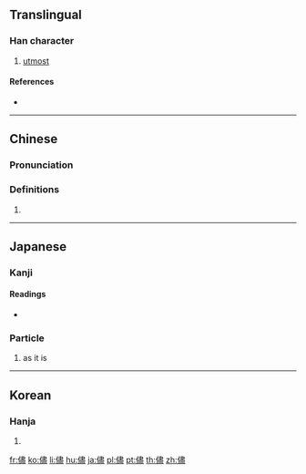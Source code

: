 ==Translingual==
{{Han simplified forms|儘|侭|尽|ex=y}}

===Han character===
{{Han char|rn=9|rad=人|as=14|sn=16|four=25217|canj=OLMT|ids=⿰亻盡}}

# [[utmost]]

====References====
* {{Han ref|kx=0120.060|dkj=01234|dj=0253.210|hdz=10232.060|uh=5118|ud=20760|bh=BEA8|bd=48808}}

----

==Chinese==
{{zh-forms|s=尽}}

===Pronunciation===
{{zh-pron
|m=jìn
|c=zeon2
|h=pfs=
|md=
|mn=
|w=
|mc=y
|oc=y
|cat=n
}}

===Definitions===
{{zh-hanzi}}

# {{rfdef|lang=zh}}

----

==Japanese==

===Kanji===
{{ja-kanji|grade=|rs=人14}}

====Readings====
* {{ja-readings|on=[[じん]] (jin)|kun=[[ことごとく]] (kotogotoku), [[まま]] (mama)}}

===Particle===
{{ja-pos|particle|まま}}

# {{ja-def|まま}} as it is

----

==Korean==

===Hanja===
{{ko-hanja|hangeul=진|rv=jin|mr=chin}}

# {{defn|lang=ko|sort=人14}}

[[fr:儘]]
[[ko:儘]]
[[li:儘]]
[[hu:儘]]
[[ja:儘]]
[[pl:儘]]
[[pt:儘]]
[[th:儘]]
[[zh:儘]]